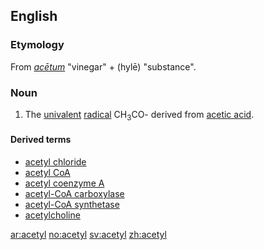 ==English==

===Etymology===
From {{L.}} ''[[acetum|acētum]]'' "vinegar" + {{AGr.}} ''{{polytonic|[[ὕλη]]}}'' (hylē) "substance".

===Noun===
{{en-noun|-}}

#{{organic chemistry}} The [[univalent]] [[radical]] CH<sub>3</sub>CO- derived from [[acetic acid]].

====Derived terms====
*[[acetyl chloride]]
*[[acetyl CoA]]
*[[acetyl coenzyme A]]
*[[acetyl-CoA carboxylase]]
*[[acetyl-CoA synthetase]]
*[[acetylcholine]]

[[ar:acetyl]]
[[no:acetyl]]
[[sv:acetyl]]
[[zh:acetyl]]